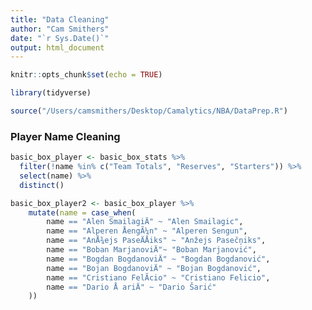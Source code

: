 ```yaml
---
title: "Data Cleaning"
author: "Cam Smithers"
date: "`r Sys.Date()`"
output: html_document
---
```


```r
knitr::opts_chunk$set(echo = TRUE)
```

```r
library(tidyverse)
```

```r
source("/Users/camsmithers/Desktop/Camalytics/NBA/DataPrep.R")
```

### Player Name Cleaning

```r
basic_box_player <- basic_box_stats %>%
  filter(!name %in% c("Team Totals", "Reserves", "Starters")) %>%
  select(name) %>%
  distinct()
```

```r
basic_box_player2 <- basic_box_player %>%
    mutate(name = case_when(
        name == "Alen SmailagiÄ" ~ "Alen Smailagic",
        name == "Alperen ÅengÃ¼n" ~ "Alperen Sengun",
        name == "AnÅ¾ejs PaseÄÅiks" ~ "Anžejs Pasečņiks",
        name == "Boban MarjanoviÄ"~ "Boban Marjanović",
        name == "Bogdan BogdanoviÄ" ~ "Bogdan Bogdanović",
        name == "Bojan BogdanoviÄ" ~ "Bojan Bogdanović",
        name == "Cristiano FelÃ­cio" ~ "Cristiano Felicio",
        name == "Dario Å ariÄ" ~ "Dario Šarić"
    ))
```

